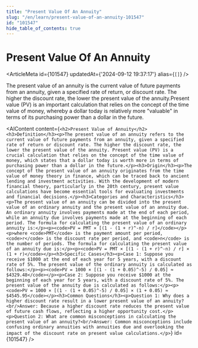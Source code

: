 ```yaml
---
title: "Present Value Of An Annuity"
slug: "/en/learn/present-value-of-an-annuity-101547"
id: "101547"
hide_table_of_contents: true
---
```



# Present Value Of An Annuity

<ArticleMeta id={101547} updatedAt={'2024-09-12 19:37:17'} alias={`[]`} />
<div className='border-solid border-b border-t-0 my-4 border-[var(--ifm-color-gray-300)]' />

The present value of an annuity is the current value of future payments from an annuity, given a specified rate of return, or discount rate. The higher the discount rate, the lower the present value of the annuity.Present value (PV) is an important calculation that relies on the concept of the time value of money, whereby a dollar today is relatively more "valuable" in terms of its purchasing power than a dollar in the future.

<AIContent content={`<h2>Present Value of Annuity</h2><h3>Definition</h3><p>The present value of an annuity refers to the current value of future payments from an annuity, given a specified rate of return or discount rate. The higher the discount rate, the lower the present value of the annuity. Present value (PV) is a crucial calculation that relies on the concept of the time value of money, which states that a dollar today is worth more in terms of purchasing power than a dollar in the future.</p><h3>Origin</h3><p>The concept of the present value of an annuity originates from the time value of money theory in finance, which can be traced back to ancient lending and investment activities. With the development of modern financial theory, particularly in the 20th century, present value calculations have become essential tools for evaluating investments and financial decisions.</p><h3>Categories and Characteristics</h3><p>The present value of an annuity can be divided into the present value of an ordinary annuity and the present value of an annuity due. An ordinary annuity involves payments made at the end of each period, while an annuity due involves payments made at the beginning of each period. The formula for calculating the present value of an ordinary annuity is:</p><p><code>PV = PMT × [(1 - (1 + r)^-n) / r]</code></p><p>where <code>PMT</code> is the payment amount per period, <code>r</code> is the discount rate per period, and <code>n</code> is the number of periods. The formula for calculating the present value of an annuity due is:</p><p><code>PV = PMT × [(1 - (1 + r)^-n) / r] × (1 + r)</code></p><h3>Specific Cases</h3><p>Case 1: Suppose you receive $1000 at the end of each year for 5 years, with a discount rate of 5%. The present value of the ordinary annuity is calculated as follows:</p><p><code>PV = 1000 × [(1 - (1 + 0.05)^-5) / 0.05] ≈ $4329.48</code></p><p>Case 2: Suppose you receive $1000 at the beginning of each year for 5 years, with a discount rate of 5%. The present value of the annuity due is calculated as follows:</p><p><code>PV = 1000 × [(1 - (1 + 0.05)^-5) / 0.05] × (1 + 0.05) ≈ $4545.95</code></p><h3>Common Questions</h3><p>Question 1: Why does a higher discount rate result in a lower present value of an annuity?<br/>Answer: Because a higher discount rate reduces the present value of future cash flows, reflecting a higher opportunity cost.</p><p>Question 2: What are common misconceptions in calculating the present value of an annuity?<br/>Answer: Common misconceptions include confusing ordinary annuities with annuities due and overlooking the impact of the discount rate on present value calculations.</p>`} id={101547} />
